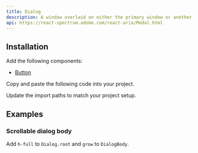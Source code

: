 ```yaml
---
title: Dialog
description: A window overlaid on either the primary window or another dialog window, rendering the content underneath inert.
api: https://react-spectrum.adobe.com/react-aria/Modal.html
---
```


<ComponentPreview name="ui/dialog/demo.tsx" />

## Installation

<Steps>

<Step>Add the following components:</Step>

- [Button](/docs/components/ui/button)

<Step>Copy and paste the following code into your project.</Step>

<ComponentSource name="ui/dialog/index.tsx" />

<Step>Update the import paths to match your project setup.</Step>

</Steps>

## Examples

### Scrollable dialog body

Add `h-full` to `Dialog.root` and `grow` to `DialogBody`.

<ComponentPreview name="ui/dialog/examples/scrollable-body.tsx" />
